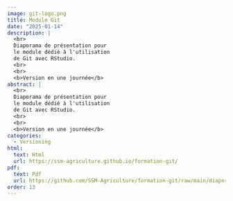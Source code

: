```yaml
---
image: git-logo.png
title: Module Git
date: "2025-01-14"
description: |
  <br>
  Diaporama de présentation pour
  le module dédié à l'utilisation
  de Git avec RStudio.
  <br>
  <br>
  <b>Version en une journée</b> 
abstract: |
  <br>
  Diaporama de présentation pour
  le module dédié à l'utilisation
  de Git avec RStudio.
  <br>
  <br>
  <b>Version en une journée</b> 
categories:
  - Versioning
html:
  text: Html
  url: https://ssm-agriculture.github.io/formation-git/
pdf:
  text: Pdf 
  url: https://github.com/SSM-Agriculture/formation-git/raw/main/diaporama_pdf/Diaporama_git.pdf
order: 13
---
```

